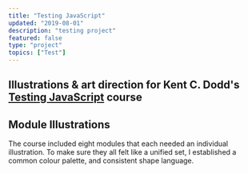 ```yaml
---
title: "Testing JavaScript"
updated: "2019-08-01"
description: "testing project"
featured: false
type: "project"
topics: ["Test"]
---
```


## Illustrations & art direction for Kent C. Dodd's [Testing JavaScript](https://testingjavascript.com/) course


## Module Illustrations

The course included eight modules that each needed an individual illustration. To make sure they all felt like a unified set, I established a common colour palette, and consistent shape language.



